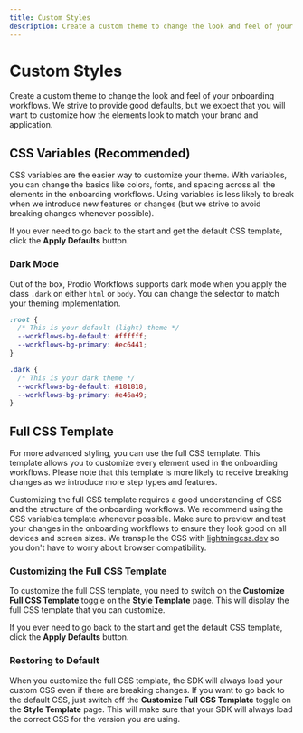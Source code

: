 ```yaml
---
title: Custom Styles
description: Create a custom theme to change the look and feel of your onboarding workflows.
---
```


# Custom Styles

Create a custom theme to change the look and feel of your onboarding workflows. We strive to provide good defaults, but we expect that you will want to customize how the elements look to match your brand and application.



## CSS Variables (Recommended)

CSS variables are the easier way to customize your theme. With variables, you can change the basics like colors, fonts, and spacing across all the elements in the onboarding workflows. Using variables is less likely to break when we introduce new features or changes (but we strive to avoid breaking changes whenever possible).

If you ever need to go back to the start and get the default CSS template, click the **Apply Defaults** button.

### Dark Mode

Out of the box, Prodio Workflows supports dark mode when you apply the class `.dark` on either `html` or `body`. You can change the selector to match your theming implementation.

```css
:root {
  /* This is your default (light) theme */
  --workflows-bg-default: #ffffff;
  --workflows-bg-primary: #ec6441;
}

.dark {
  /* This is your dark theme */
  --workflows-bg-default: #181818;
  --workflows-bg-primary: #e46a49;
}
```

## Full CSS Template

For more advanced styling, you can use the full CSS template. This template allows you to customize every element used in the onboarding workflows. Please note that this template is more likely to receive breaking changes as we introduce more step types and features.

Customizing the full CSS template requires a good understanding of CSS and the structure of the onboarding workflows. We recommend using the CSS variables template whenever possible. Make sure to preview and test your changes in the onboarding workflows to ensure they look good on all devices and screen sizes. We transpile the CSS with [lightningcss.dev](https://lightningcss.dev) so you don't have to worry about browser compatibility.

### Customizing the Full CSS Template

To customize the full CSS template, you need to switch on the **Customize Full CSS Template** toggle on the **Style Template** page. This will display the full CSS template that you can customize.

If you ever need to go back to the start and get the default CSS template, click the **Apply Defaults** button.

### Restoring to Default

When you customize the full CSS template, the SDK will always load your custom CSS even if there are breaking changes. If you want to go back to the default CSS, just switch off the **Customize Full CSS Template** toggle on the **Style Template** page. This will make sure that your SDK will always load the correct CSS for the version you are using.
